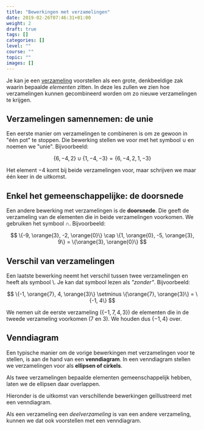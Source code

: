 ```yaml
---
title: "Bewerkingen met verzamelingen"
date: 2019-02-26T07:46:31+01:00
weight: 2
draft: true
tags: []
categories: []
level: ""
course: ""
topic: ""
images: []
---
```


Je kan je een [verzameling](intro)
voorstellen als een grote, denkbeeldige zak waarin bepaalde _elementen_ zitten. In deze les zullen we zien hoe verzamelingen kunnen gecombineerd worden om zo nieuwe verzamelingen te krijgen.

## Verzamelingen samennemen: de unie

Een eerste manier om verzamelingen te combineren is om ze gewoon in "één pot" te stoppen. Die bewerking stellen we voor met het symbool $\cup$ en noemen we "unie". Bijvoorbeeld:


$$
\{6, -4, 2\} \cup \{1, -4, - 3\} = \{6, -4, 2, 1, -3\}
$$


Het element $-4$ komt bij beide verzamelingen voor, maar schrijven we maar één keer in de uitkomst.

## Enkel het gemeenschappelijke: de doorsnede

Een andere bewerking met verzamelingen is de **doorsnede**. Die geeft de verzameling van de elementen die in beide verzamelingen voorkomen. We gebruiken het symbool $\cap$. Bijvoorbeeld:


$$
\{-9, \orange{3}, -2, \orange{0}\} \cap \{1, \orange{0}, -5, \orange{3}, 9\} = \{\orange{3}, \orange{0}\}
$$


## Verschil van verzamelingen

Een laatste bewerking neemt het verschil tussen twee verzamelingen en heeft als symbool $\setminus$. Je kan dat symbool lezen als _"zonder"_. Bijvoorbeeld:


$$
\{-1, \orange{7}, 4, \orange{3}\} \setminus \{\orange{7}, \orange{3}\} = \{-1, 4\}
$$


We nemen uit de eerste verzameling ($\{-1, 7, 4, 3\}$) de elementen die in de tweede verzameling voorkomen ($7$ en $3$). We houden dus $\{-1, 4\}$ over.

## Venndiagram

Een typische manier om de vorige bewerkingen <Mute text="(unie, doorsnede en verschil)" />
met verzamelingen voor te stellen, is aan de hand van een **venndiagram**. In een venndiagram stellen we verzamelingen voor als **ellipsen of cirkels**.

Als twee verzamelingen bepaalde elementen gemeenschappelijk hebben, laten we de ellipsen daar overlappen.

Hieronder is de uitkomst van verschillende bewerkingen geïllustreerd met een venndiagram.

Als een verzameling een _deelverzameling_ is van een andere verzameling, kunnen we dat ook voorstellen met een venndiagram.
